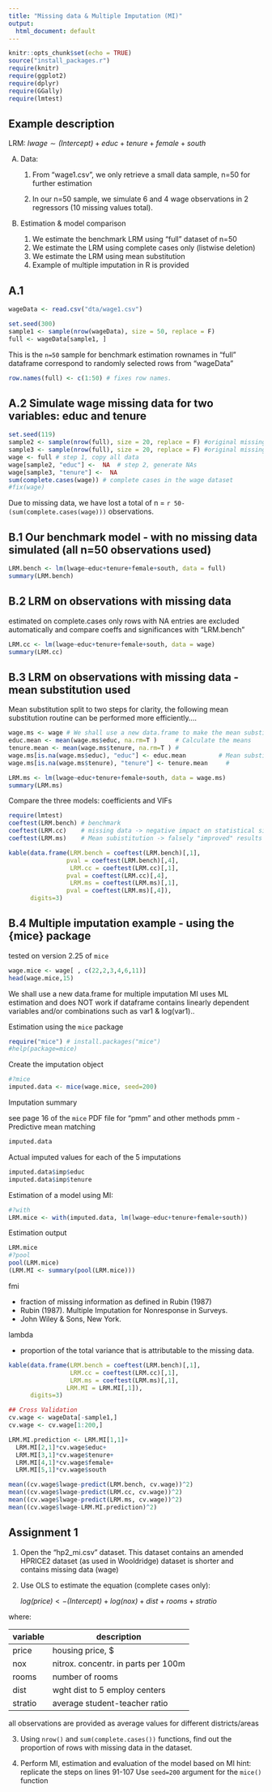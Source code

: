 ```yaml
---
title: "Missing data & Multiple Imputation (MI)"
output:
  html_document: default
---
```


```r
knitr::opts_chunk$set(echo = TRUE)
source("install_packages.r")
require(knitr)
require(ggplot2)
require(dplyr)
require(GGally)
require(lmtest)
```


## Example description

LRM:    $\textit{lwage} \sim \textit{(Intercept)} + \textit{educ} + \textit{tenure} + \textit{female} + \textit{south}$

A) Data:

    1) From "wage1.csv", we only retrieve a small data sample, n=50
       for further estimation

    2) In our n=50 sample, we simulate 6 and 4 wage observations in 2 regressors
        (10 missing values total).

B) Estimation & model comparison

    1) We estimate the benchmark LRM using "full" dataset of n=50
    2) We estimate the LRM using complete cases only (listwise deletion)
    3) We estimate the LRM using mean substitution
    4) Example of multiple imputation in R is provided


## A.1

```r
wageData <- read.csv("dta/wage1.csv")
```



```r
set.seed(300)
sample1 <- sample(nrow(wageData), size = 50, replace = F)
full <- wageData[sample1, ] 
```

This is the `n=50` sample for benchmark estimation
rownames in "full" dataframe correspond to randomly selected rows from "wageData"

```r
row.names(full) <- c(1:50) # fixes row names.
```

## A.2 Simulate wage missing data for two variables: educ and tenure



```r
set.seed(119)
sample2 <- sample(nrow(full), size = 20, replace = F) #original missing 4
sample3 <- sample(nrow(full), size = 20, replace = F) #original missing 6
wage <- full # step 1, copy all data
wage[sample2, "educ"] <-  NA  # step 2, generate NAs
wage[sample3, "tenure"] <-  NA
sum(complete.cases(wage)) # complete cases in the wage dataset
#fix(wage)
```

Due to missing data, we have lost a total of n = `r 50-(sum(complete.cases(wage)))` observations.

## B.1 Our benchmark model - with no missing data simulated (all n=50 observations used)

```r
LRM.bench <- lm(lwage~educ+tenure+female+south, data = full)
summary(LRM.bench)
```


## B.2 LRM on observations with missing data 

estimated on complete.cases only  rows with NA entries are excluded automatically
and compare coeffs and significances with "LRM.bench"

```r
LRM.cc <- lm(lwage~educ+tenure+female+south, data = wage)
summary(LRM.cc) 
```

## B.3 LRM on observations with missing data - mean substitution used

Mean substitution split to two steps for clarity, the following mean substitution routine can be performed more efficiently....

```r
wage.ms <- wage # We shall use a new data.frame to make the mean substitution
educ.mean <- mean(wage.ms$educ, na.rm=T )     # Calculate the means
tenure.mean <- mean(wage.ms$tenure, na.rm=T ) #
wage.ms[is.na(wage.ms$educ), "educ"] <- educ.mean         # Mean substitutions
wage.ms[is.na(wage.ms$tenure), "tenure"] <- tenure.mean     #
```


```r
LRM.ms <- lm(lwage~educ+tenure+female+south, data = wage.ms)
summary(LRM.ms)
```

Compare the three models: coefficients and VIFs

```r
require(lmtest)
coeftest(LRM.bench) # benchmark
coeftest(LRM.cc)    # missing data -> negative impact on statistical significance
coeftest(LRM.ms)    # Mean subistitution -> falsely "improved" results as compared to benchmark
```


```r
kable(data.frame(LRM.bench = coeftest(LRM.bench)[,1],
                pval = coeftest(LRM.bench)[,4],
                 LRM.cc = coeftest(LRM.cc)[,1],
                pval = coeftest(LRM.cc)[,4],
                 LRM.ms = coeftest(LRM.ms)[,1],
                pval = coeftest(LRM.ms)[,4]), 
      digits=3)
```

## B.4 Multiple imputation example - using the {mice} package
tested on version 2.25 of `mice`

```r
wage.mice <- wage[ , c(22,2,3,4,6,11)]
head(wage.mice,15)
```


We shall use a new data.frame for multiple imputation MI uses ML estimation and does NOT work if dataframe contains linearly dependent variables and/or combinations such as var1 & log(var1)..

Estimation using the `mice` package


```r
require("mice") # install.packages("mice")
#help(package=mice)
```

Create the imputation object

```r
#?mice
imputed.data <- mice(wage.mice, seed=200)
```

Imputation summary

see page 16 of the `mice` PDF file for "pmm" and other methods
pmm - Predictive mean matching

```r
imputed.data 
```

Actual imputed values for each of the 5 imputations

```r
imputed.data$imp$educ
imputed.data$imp$tenure
```

Estimation of a model using MI:

```r
#?with
LRM.mice <- with(imputed.data, lm(lwage~educ+tenure+female+south))
```

Estimation output

```r
LRM.mice
#?pool
pool(LRM.mice)
(LRM.MI <- summary(pool(LRM.mice)))
```

fmi 

  - fraction of missing information as defined in Rubin (1987)
  - Rubin (1987). Multiple Imputation for Nonresponse in Surveys.
  - John Wiley & Sons, New York.
      
lambda 

  - proportion of the total variance that is attributable to the missing data.
    
```r
kable(data.frame(LRM.bench = coeftest(LRM.bench)[,1],
                 LRM.cc = coeftest(LRM.cc)[,1],
                 LRM.ms = coeftest(LRM.ms)[,1],
                LRM.MI = LRM.MI[,1]),
      digits=3)
```



```r
## Cross Validation
cv.wage <- wageData[-sample1,]
cv.wage <- cv.wage[1:200,]

LRM.MI.prediction <- LRM.MI[1,1]+
  LRM.MI[2,1]*cv.wage$educ+
  LRM.MI[3,1]*cv.wage$tenure+
  LRM.MI[4,1]*cv.wage$female+
  LRM.MI[5,1]*cv.wage$south

mean((cv.wage$lwage-predict(LRM.bench, cv.wage))^2)
mean((cv.wage$lwage-predict(LRM.cc, cv.wage))^2)
mean((cv.wage$lwage-predict(LRM.ms, cv.wage))^2)
mean((cv.wage$lwage-LRM.MI.prediction)^2)
```






## Assignment 1

1) Open the "hp2_mi.csv" dataset.
   This dataset contains an amended HPRICE2 dataset (as used in Wooldridge)
   dataset is shorter and contains missing data (wage)

2) Use OLS to estimate the equation (complete cases only):

   $\textit{log(price)} <- \textit{(Intercept)} + \textit{log(nox)} + \textit{dist} + \textit{rooms} + \textit{stratio}$

where:
   
|            variable      |       description                      |
|--------------------------|----------------------------------------|
|            price         |       housing price, $                 |
|              nox         |  nitrox. concentr. in parts per   100m |
|              rooms       |    number of rooms                     |
|              dist        |      wght dist to 5 employ centers     |
|              stratio     |  average student-teacher ratio         |

   all observations are provided as average values for different districts/areas

3) Using `nrow()` and `sum(complete.cases())` functions, find out the
   proportion of rows with missing data in the dataset.

4) Perform MI, estimation and evaluation of the model based on MI
   hint: replicate the steps on lines 91-107
   Use `seed=200` argument for the `mice()` function


